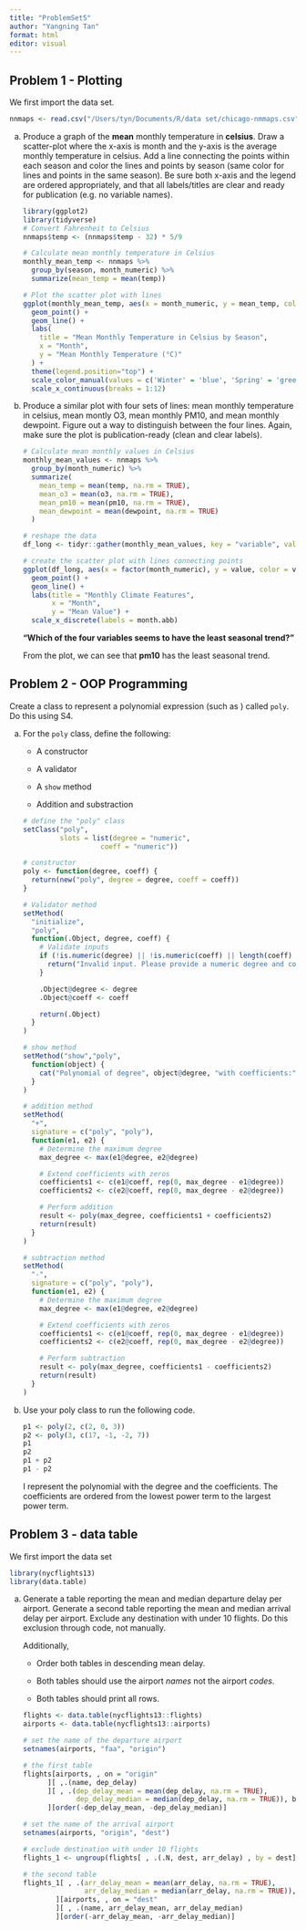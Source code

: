 ```yaml
---
title: "ProblemSet5"
author: "Yangning Tan"
format: html
editor: visual
---
```


## Problem 1 - Plotting

We first import the data set.

```r
nnmaps <- read.csv("/Users/tyn/Documents/R/data set/chicago-nmmaps.csv")
```

a.  Produce a graph of the **mean** monthly temperature in **celsius**. Draw a scatter-plot where the x-axis is month and the y-axis is the average monthly temperature in celsius. Add a line connecting the points within each season and color the lines and points by season (same color for lines and points in the same season). Be sure both x-axis and the legend are ordered appropriately, and that all labels/titles are clear and ready for publication (e.g. no variable names).

    ```r
    library(ggplot2)
    library(tidyverse)
    # Convert Fahrenheit to Celsius
    nnmaps$temp <- (nnmaps$temp - 32) * 5/9

    # Calculate mean monthly temperature in Celsius
    monthly_mean_temp <- nnmaps %>%
      group_by(season, month_numeric) %>%
      summarize(mean_temp = mean(temp))

    # Plot the scatter plot with lines
    ggplot(monthly_mean_temp, aes(x = month_numeric, y = mean_temp, color = season, group = season)) +
      geom_point() +
      geom_line() +
      labs(
        title = "Mean Monthly Temperature in Celsius by Season",
        x = "Month",
        y = "Mean Monthly Temperature (°C)"
      ) +
      theme(legend.position="top") +
      scale_color_manual(values = c('Winter' = 'blue', 'Spring' = 'green', 'Summer' = 'red', 'Autumn' = 'orange')) +
      scale_x_continuous(breaks = 1:12) 
    ```

b.  Produce a similar plot with four sets of lines: mean monthly temperature in celsius, mean montly O3, mean monthly PM10, and mean monthly dewpoint. Figure out a way to distinguish between the four lines. Again, make sure the plot is publication-ready (clean and clear labels).

    ```r
    # Calculate mean monthly values in Celsius
    monthly_mean_values <- nnmaps %>%
      group_by(month_numeric) %>%
      summarize(
        mean_temp = mean(temp, na.rm = TRUE),
        mean_o3 = mean(o3, na.rm = TRUE),
        mean_pm10 = mean(pm10, na.rm = TRUE),
        mean_dewpoint = mean(dewpoint, na.rm = TRUE)
      )

    # reshape the data
    df_long <- tidyr::gather(monthly_mean_values, key = "variable", value = "value", -month_numeric)

    # create the scatter plot with lines connecting points
    ggplot(df_long, aes(x = factor(month_numeric), y = value, color = variable, group = variable)) +
      geom_point() +
      geom_line() +
      labs(title = "Monthly Climate Features",
           x = "Month",
           y = "Mean Value") +
      scale_x_discrete(labels = month.abb)
    ```

    **"Which of the four variables seems to have the least seasonal trend?"**

    From the plot, we can see that **pm10** has the least seasonal trend.

## Problem 2 - OOP Programming

Create a class to represent a polynomial expression (such as ) called `poly`. Do this using S4.

a.  For the `poly` class, define the following:

    -   A constructor

    -   A validator

    -   A `show` method

    -   Addition and substraction

    ```r
    # define the "poly" class
    setClass("poly",
             slots = list(degree = "numeric",
                       coeff = "numeric"))

    # constructor
    poly <- function(degree, coeff) {
      return(new("poly", degree = degree, coeff = coeff))
    }

    # Validator method
    setMethod(
      "initialize",
      "poly",
      function(.Object, degree, coeff) {
        # Validate inputs
        if (!is.numeric(degree) || !is.numeric(coeff) || length(coeff) != degree + 1) {
          return("Invalid input. Please provide a numeric degree and coefficients.")
        }

        .Object@degree <- degree
        .Object@coeff <- coeff

        return(.Object)
      }
    )

    # show method
    setMethod("show","poly",
      function(object) {
        cat("Polynomial of degree", object@degree, "with coefficients:", object@coeff, "\n")
      }
    )

    # addition method
    setMethod(
      "+",
      signature = c("poly", "poly"),
      function(e1, e2) {
        # Determine the maximum degree
        max_degree <- max(e1@degree, e2@degree)

        # Extend coefficients with zeros
        coefficients1 <- c(e1@coeff, rep(0, max_degree - e1@degree))
        coefficients2 <- c(e2@coeff, rep(0, max_degree - e2@degree))

        # Perform addition
        result <- poly(max_degree, coefficients1 + coefficients2)
        return(result)
      }
    )

    # subtraction method
    setMethod(
      "-",
      signature = c("poly", "poly"),
      function(e1, e2) {
        # Determine the maximum degree
        max_degree <- max(e1@degree, e2@degree)

        # Extend coefficients with zeros
        coefficients1 <- c(e1@coeff, rep(0, max_degree - e1@degree))
        coefficients2 <- c(e2@coeff, rep(0, max_degree - e2@degree))

        # Perform subtraction
        result <- poly(max_degree, coefficients1 - coefficients2)
        return(result)
      }
    )
    ```

b.  Use your poly class to run the following code.

    ```r
    p1 <- poly(2, c(2, 0, 3))
    p2 <- poly(3, c(17, -1, -2, 7))
    p1
    p2
    p1 + p2
    p1 - p2
    ```

    I represent the polynomial with the degree and the coefficients. The coefficients are ordered from the lowest power term to the largest power term.

## Problem 3 - data table

We first import the data set

```r
library(nycflights13)
library(data.table)
```

a.  Generate a table reporting the mean and median departure delay per airport. Generate a second table reporting the mean and median arrival delay per airport. Exclude any destination with under 10 flights. Do this exclusion through code, not manually.

    Additionally,

    -   Order both tables in descending mean delay.

    -   Both tables should use the airport *names* not the airport *codes*.

    -   Both tables should print all rows.

    ```r
    flights <- data.table(nycflights13::flights)
    airports <- data.table(nycflights13::airports)

    # set the name of the departure airport
    setnames(airports, "faa", "origin")

    # the first table
    flights[airports, , on = "origin"
          ][ ,.(name, dep_delay)
          ][ , .(dep_delay_mean = mean(dep_delay, na.rm = TRUE),
                 dep_delay_median = median(dep_delay, na.rm = TRUE)), by = name
          ][order(-dep_delay_mean, -dep_delay_median)]
    ```

    ```r
    # set the name of the arrival airport
    setnames(airports, "origin", "dest")

    # exclude destination with under 10 flights
    flights_1 <- ungroup(flights[ , .(.N, dest, arr_delay) , by = dest][N >= 10])[ , .(dest, arr_delay)]

    # the second table
    flights_1[ , .(arr_delay_mean = mean(arr_delay, na.rm = TRUE),
                   arr_delay_median = median(arr_delay, na.rm = TRUE)), by = dest
            ][airports, , on = "dest"
            ][ , .(name, arr_delay_mean, arr_delay_median)
            ][order(-arr_delay_mean, -arr_delay_median)]
    ```
